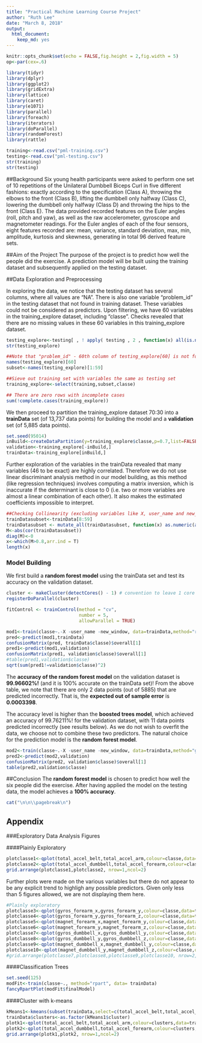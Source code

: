 ```yaml
---
title: "Practical Machine Learning Course Project"
author: "Ruth Lee"
date: "March 8, 2018"
output: 
  html_document: 
    keep_md: yes
---
```


```r
knitr::opts_chunk$set(echo = FALSE,fig.height = 2,fig.width = 5)
op<-par(cex=.6)

library(tidyr)
library(dplyr)
library(ggplot2)
library(gridExtra)
library(lattice)
library(caret)
library(e1071)
library(parallel)
library(foreach)
library(iterators)
library(doParallel)
library(randomForest)
library(rattle)

training<-read.csv("pml-training.csv")
testing<-read.csv("pml-testing.csv")
str(training)
str(testing)
```

##Background
Six young health participants were asked to perform one set of 10 repetitions of the Unilateral Dumbbell Biceps Curl in five different fashions: exactly according to the specification (Class A), throwing the elbows to the front (Class B), lifting the dumbbell only halfway (Class C), lowering the dumbbell only halfway (Class D) and throwing the hips to the front (Class E).  The data provided recorded features on the Euler angles (roll, pitch and yaw), as well as the raw accelerometer, gyroscope and magnetometer readings. For the Euler angles of each of the four sensors, eight features recorded are: mean, variance, standard deviation, max, min, amplitude, kurtosis and skewness, generating in total 96 derived feature sets.

##Aim of the Project
The purpose of the project is to predict how well the people did the exercise. A prediction model will be built using the training dataset and subsequently applied on the testing dataset.   

##Data Exploration and Preprocessing

In exploring the data, we notice that the testing dataset has several columns, where all values are "NA". There is also one variable "problem_id" in the testing dataset that not found in training dataset. These variables could not be considered as predictors. Upon filtering, we have 60 variables in the training_explore dataset, including "classe". Checks revealed that there are no missing values in these 60 variables in this training_explore dataset.

```r
testing_explore<-testing[ , ! apply( testing , 2 , function(x) all(is.na(x)) ) ]
str(testing_explore)

##Note that "problem_id" - 60th column of testing_explore[60] is not found in training set
names(testing_explore)[60]
subset<-names(testing_explore)[1:59]

##Sieve out training set with variables the same as testing set
training_explore<-select(training,subset,classe)

## There are zero rows with incomplete cases
sum(!complete.cases(training_explore))
```

We then proceed to partition the training_explore dataset 70:30 into a **trainData** set (of 13,737 data points) for building the model and a **validation** set (of 5,885 data points). 

```r
set.seed(95014)
inBuild<-createDataPartition(y=training_explore$classe,p=0.7,list=FALSE)
validation<-training_explore[-inBuild,]
trainData<-training_explore[inBuild,]
```
Further exploration of the variables in the trainData revealed that many variables (46 to be exact) are highly correlated. Therefore we do not use linear discriminant analysis method in our model building, as this method (like regression techniques) involves computing a matrix inversion, which is inaccurate if the determinant is close to 0 (i.e. two or more variables are almost a linear combination of each other). It also makes the estimated coefficients impossible to interpret. 
```r
##Checking Collinearity (excluding variables like X, user_name and new_window as they are not meanful to be predictors)
trainDatasubset<-trainData[8:59] 
trainDatasubset <- mutate_all(trainDatasubset, function(x) as.numeric(as.integer(x)))
M<-abs(cor(trainDatasubset))
diag(M)<-0
x<-which(M>0.8,arr.ind = T)
length(x)
```

### Model Building

We first build a **random forest model** using the trainData set and test its accuracy on the validation dataset.
```r
cluster <- makeCluster(detectCores() - 1) # convention to leave 1 core for OS
registerDoParallel(cluster)

fitControl <- trainControl(method = "cv",
                           number = 5,
                           allowParallel = TRUE)

mod1<-train(classe~.-X -user_name -new_window, data=trainData,method="rf", trControl = fitControl)
pred<-predict(mod1,trainData)
confusionMatrix(pred, trainData$classe)$overall[1]
pred1<-predict(mod1,validation)
confusionMatrix(pred1, validation$classe)$overall[1]
#table(pred1,validation$classe)
sqrt(sum(pred1!=validation$classe)^2)
```

The **accuracy of the random forest model** on the validation dataset is **99.96602%!** (and it is 100% accurate on the trainData set)! From the above table, we note that there are only 2 data points (out of 5885) that are predicted incorrectly. That is, the **expected out of sample error** is **0.0003398**.

The accuracy level is higher than the **boosted trees model**, which achieved an accuracy of 99.76211%! for the validation dataset, with 11 data points predicted incorrectly (see results below). As we do not wish to overfit the data, we choose not to combine these two predictors. The natural choice for the prediction model is the **random forest model**.

```r
mod2<-train(classe~.-X -user_name -new_window, data=trainData,method="gbm", trControl = fitControl)
pred2<-predict(mod2,validation)
confusionMatrix(pred2, validation$classe)$overall[1]
table(pred2,validation$classe)
```

##Conclusion
The **random forest model** is chosen to predict how well the six people did the exercise. After having applied the model on the testing data, the model achieves a **100% accuracy**.


```r
cat("\n\n\\pagebreak\n")
```

## Appendix

###Exploratory Data Analysis Figures 

####Plainly Exploratory
```r

plotclasse1<-qplot(total_accel_belt,total_accel_arm,colour=classe,data=trainData)
plotclasse2<-qplot(total_accel_dumbbell,total_accel_forearm,colour=classe,data=trainData)
grid.arrange(plotclasse1,plotclasse2, nrow=1,ncol=2)
```
Further plots were made on the various variables but there do not appear to be any explicit trend to highligh any possible predictors. Given only less than 5 figures allowed, we are not displaying them here.

```r
#Plainly exploratory
plotclasse3<-qplot(gyros_forearm_x,gyros_forearm_y,colour=classe,data=trainData)
plotclasse4<-qplot(gyros_forearm_y,gyros_forearm_z,colour=classe,data=trainData)
plotclasse5<-qplot(magnet_forearm_x,magnet_forearm_y,colour=classe,data=trainData)
plotclasse6<-qplot(magnet_forearm_y,magnet_forearm_z,colour=classe,data=trainData)
plotclasse7<-qplot(gyros_dumbbell_x,gyros_dumbbell_y,colour=classe,data=trainData)
plotclasse8<-qplot(gyros_dumbbell_y,gyros_dumbbell_z,colour=classe,data=trainData)
plotclasse9<-qplot(magnet_dumbbell_x,magnet_dumbbell_y,colour=classe,data=trainData)
plotclasse10<-qplot(magnet_dumbbell_y,magnet_dumbbell_z,colour=classe,data=trainData)
#grid.arrange(plotclasse7,plotclasse8,plotclasse9,plotclasse10, nrow=2,ncol=2)
```

####Classification Trees

```r
set.seed(125)
modFit<-train(classe~., method="rpart", data= trainData)  
fancyRpartPlot(modFit$finalModel)
```

####Cluster with k-means
```r
kMeans1<-kmeans(subset(trainData,select=c(total_accel_belt,total_accel_arm,total_accel_dumbbell,total_accel_forearm)),centers=5)
trainData$clusters<-as.factor(kMeans1$cluster)
plotk1<-qplot(total_accel_belt,total_accel_arm,colour=clusters,data=trainData)
plotk2<-qplot(total_accel_dumbbell,total_accel_forearm,colour=clusters,data=trainData)
grid.arrange(plotk1,plotk2, nrow=1,ncol=2)
```